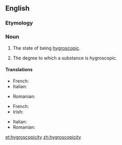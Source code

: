 ==English==

===Etymology===
{{suffix|hygroscopic|ity}}

===Noun===
{{en-noun|~|hygroscopicities}}

# {{context|uncountable|lang=en}} The state of being [[hygroscopic]].
# {{context|countable|lang=en}} The degree to which a substance is hygroscopic.

====Translations====
{{trans-top|the state of being hygroscopic}}
* French: {{t+|fr|hygroscopicité|f}}
* Italian: {{t|it|igroscopicità|f}}
{{trans-mid}}
* Romanian: {{t+|ro|higroscopicitate|f}}
{{trans-bottom}}

{{trans-top|the degree to which a substance is hygroscopic}}
* French: {{t+|fr|hygroscopicité|f}}
* Irish: {{t|ga|tais-scópacht|f}}
{{trans-mid}}
* Italian: {{t|it|igroscopicità|f}}
* Romanian: {{t+|ro|higroscopicitate|f}}
{{trans-bottom}}

[[et:hygroscopicity]]
[[zh:hygroscopicity]]